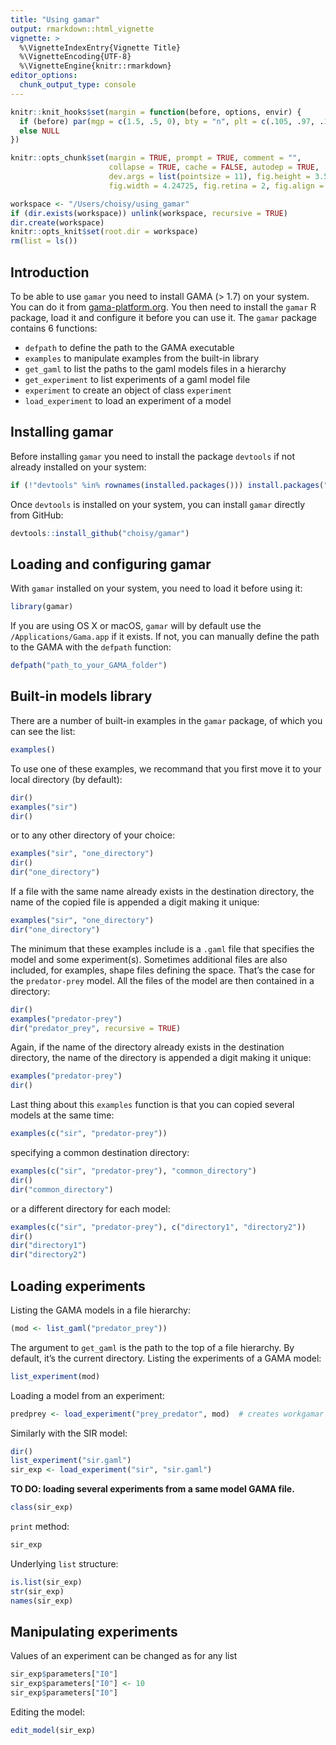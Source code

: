 ```yaml
---
title: "Using gamar"
output: rmarkdown::html_vignette
vignette: >
  %\VignetteIndexEntry{Vignette Title}
  %\VignetteEncoding{UTF-8}
  %\VignetteEngine{knitr::rmarkdown}
editor_options: 
  chunk_output_type: console
---
```


```r
knitr::knit_hooks$set(margin = function(before, options, envir) {
  if (before) par(mgp = c(1.5, .5, 0), bty = "n", plt = c(.105, .97, .13, .97))
  else NULL
})

knitr::opts_chunk$set(margin = TRUE, prompt = TRUE, comment = "",
                      collapse = TRUE, cache = FALSE, autodep = TRUE,
                      dev.args = list(pointsize = 11), fig.height = 3.5,
                      fig.width = 4.24725, fig.retina = 2, fig.align = "center")
```

```r
workspace <- "/Users/choisy/using_gamar"
if (dir.exists(workspace)) unlink(workspace, recursive = TRUE)
dir.create(workspace)
knitr::opts_knit$set(root.dir = workspace)
rm(list = ls())
```



## Introduction

To be able to use `gamar` you need to install GAMA (> 1.7) on your system. You
can do it from [gama-platform.org](gama-platform.org). You then need to
install the `gamar` R package, load it and configure it before you can use it.
The `gamar` package contains 6 functions:

* `defpath` to define the path to the GAMA executable
* `examples` to manipulate examples from the built-in library
* `get_gaml` to list the paths to the gaml models files in a hierarchy
* `get_experiment` to list experiments of a gaml model file
* `experiment` to create an object of class `experiment`
* `load_experiment` to load an experiment of a model

## Installing gamar

Before installing `gamar` you need to install the package `devtools` if not
already installed on your system:

```r
if (!"devtools" %in% rownames(installed.packages())) install.packages("devtools")
```

Once `devtools` is installed on your system, you can install `gamar` directly
from GitHub:

```r
devtools::install_github("choisy/gamar")
```


## Loading and configuring gamar

With `gamar` installed on your system, you need to load it before using it:

```r
library(gamar)
```

If you are using OS X or macOS, `gamar` will by default use the
`/Applications/Gama.app` if it exists. If not, you can manually define the path
to the GAMA with the `defpath` function:

```r
defpath("path_to_your_GAMA_folder")
```


## Built-in models library


There are a number of built-in examples in the `gamar` package, of which you
can see the list:

```r
examples()
```

To use one of these examples, we recommand that you first move it to your local
directory (by default):

```r
dir()
examples("sir")
dir()
```

or to any other directory of your choice:

```r
examples("sir", "one_directory")
dir()
dir("one_directory")
```

If a file with the same name already exists in the destination directory, the
name of the copied file is appended a digit making it unique:

```r
examples("sir", "one_directory")
dir("one_directory")
```

The minimum that these examples include is a `.gaml` file that specifies the
model and some experiment(s). Sometimes additional files are also included, for
examples, shape files defining the space. That's the case for the `predator-prey`
model. All the files of the model are then contained in a directory:

```r
dir()
examples("predator-prey")
dir("predator_prey", recursive = TRUE)
```

Again, if the name of the directory already exists in the destination directory,
the name of the directory is appended a digit making it unique:

```r
examples("predator-prey")
dir()
```

Last thing about this `examples` function is that you can copied several models
at the same time:

```r
examples(c("sir", "predator-prey"))
```

specifying a common destination directory:

```r
examples(c("sir", "predator-prey"), "common_directory")
dir()
dir("common_directory")
```

or a different directory for each model:

```r
examples(c("sir", "predator-prey"), c("directory1", "directory2"))
dir()
dir("directory1")
dir("directory2")
```


## Loading experiments

Listing the GAMA models in a file hierarchy:

```r
(mod <- list_gaml("predator_prey"))
```

The argument to `get_gaml` is the path to the top of a file hierarchy. By
default, it's the current directory. Listing the experiments of a GAMA model:

```r
list_experiment(mod)
```

Loading a model from an experiment:

```r
predprey <- load_experiment("prey_predator", mod)  # creates workgamar with sir_1.xml in it
```

Similarly with the SIR model:

```r
dir()
list_experiment("sir.gaml")
sir_exp <- load_experiment("sir", "sir.gaml")
```

**TO DO: loading several experiments from a same model GAMA file.**

```r
class(sir_exp)
```

`print` method:

```r
sir_exp
```

Underlying `list` structure:

```r
is.list(sir_exp)
str(sir_exp)
names(sir_exp)
```



## Manipulating experiments

Values of an experiment can be changed as for any list

```r
sir_exp$parameters["I0"]
sir_exp$parameters["I0"] <- 10
sir_exp$parameters["I0"]
```

Editing the model:

```r
edit_model(sir_exp)
```


